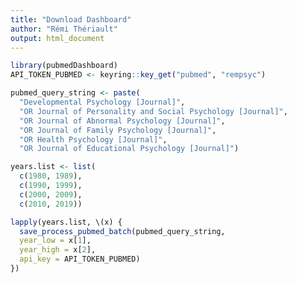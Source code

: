 ```yaml
---
title: "Download Dashboard"
author: "Rémi Thériault"
output: html_document
---
```


```r
library(pubmedDashboard)
API_TOKEN_PUBMED <- keyring::key_get("pubmed", "rempsyc")

pubmed_query_string <- paste(
  "Developmental Psychology [Journal]",
  "OR Journal of Personality and Social Psychology [Journal]",
  "OR Journal of Abnormal Psychology [Journal]",
  "OR Journal of Family Psychology [Journal]",
  "OR Health Psychology [Journal]",
  "OR Journal of Educational Psychology [Journal]")

years.list <- list(
  c(1980, 1989),
  c(1990, 1999),
  c(2000, 2009),
  c(2010, 2019))

lapply(years.list, \(x) {
  save_process_pubmed_batch(pubmed_query_string,
  year_low = x[1],
  year_high = x[2],
  api_key = API_TOKEN_PUBMED)
})

```
